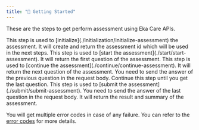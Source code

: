 ```yaml
---
title: "🚀 Getting Started"
---
```


These are the steps to get perform assessment using Eka Care APIs.
    
<Steps>
  <Step title="Initialization">
    This step is used to [initialize](./initialization/initialize-assessment) the assessment. It will create and return the assessment id which will be used in the next steps.
  </Step>
  <Step title="Start Assessment">
    This step is used to [start the assessment](./start/start-assessment). It will return the first question of the assessment.
  </Step>
  <Step title="Continue Assessment">
    This step is used to [continue the assessment](./continue/continue-assessment). It will return the next question of the assessment. You need to send the answer of the previous question in the request body. Continue this step until you get the last question.
  </Step>
  <Step title="Submit Assessment">
    This step is used to [submit the assessment](./submit/submit-assessment). You need to send the answer of the last question in the request body. It will return the result and summary of the assessment.
  </Step>
</Steps>

You will get multiple error codes in case of any failure. You can refer to the [error codes](/api-reference/general-tools/assessment/error-codes) for more details.
